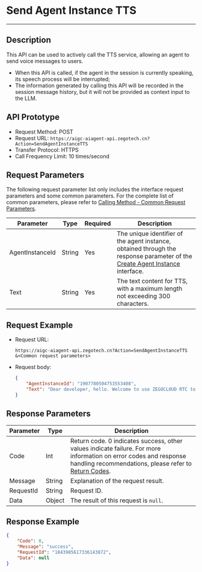 # Send Agent Instance TTS

---

## Description

This API can be used to actively call the TTS service, allowing an agent to send voice messages to users.
- When this API is called, if the agent in the session is currently speaking, its speech process will be interrupted;
- The information generated by calling this API will be recorded in the session message history, but it will not be provided as context input to the LLM.

## API Prototype

- Request Method: POST
- Request URL: `https://aigc-aiagent-api.zegotech.cn?Action=SendAgentInstanceTTS`
- Transfer Protocol: HTTPS
- Call Frequency Limit: 10 times/second
## Request Parameters

The following request parameter list only includes the interface request parameters and some common parameters. For the complete list of common parameters, please refer to [Calling Method - Common Request Parameters](./../Accessing%20Server%20APIs.mdx#Common%20Request%20Parameters).

| Parameter | Type | Required | Description |
|-----------|------|----------|-------------|
| AgentInstanceId | String | Yes | The unique identifier of the agent instance, obtained through the response parameter of the [Create Agent Instance](./Create%20Agent%20instance.mdx) interface. |
| Text | String | Yes | The text content for TTS, with a maximum length not exceeding 300 characters. |

## Request Example


- Request URL:
    ```https
    https://aigc-aiagent-api.zegotech.cn?Action=SendAgentInstanceTTS
    &<Common request parameters>
    ```

- Request body:

    ```json
    {
        "AgentInstanceId": "1907780504753553408",
        "Text": "Dear developer, hello. Welcome to use ZEGOCLOUD RTC to jointly build a real-time interactive world."
    }
    ```

## Response Parameters

| Parameter | Type | Description |
|-----------|------|-------------|
| Code | Int | Return code. 0 indicates success, other values indicate failure. For more information on error codes and response handling recommendations, please refer to [Return Codes](./../Return%20codes.mdx). |
| Message | String | Explanation of the request result. |
| RequestId | String | Request ID. |
| Data | Object | The result of this request is `null`. |
## Response Example

```json
{
    "Code": 0,
    "Message": "success",
    "RequestId": "1843985617336143872",
    "Data": null
}
```

